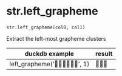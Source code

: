 # str.left_grapheme { #duckops.str.left_grapheme }

`str.left_grapheme(col0, col1)`

Extract the left-most grapheme clusters

| duckdb example | result |
| -------------- | ------ |
| left_grapheme('🤦🏼‍♂️🤦🏽‍♀️', 1) | 🤦🏼‍♂️ |

